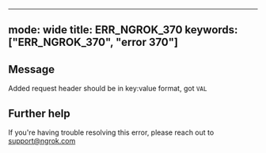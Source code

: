
---
mode: wide
title: ERR_NGROK_370
keywords: ["ERR_NGROK_370", "error 370"]
---

## Message
Added request header should be in key:value format, got `VAL`




## Further help
If you're having trouble resolving this error, please reach out to [support@ngrok.com](mailto:support@ngrok.com?subject=Help%20with%20ERR_NGROK_370)

